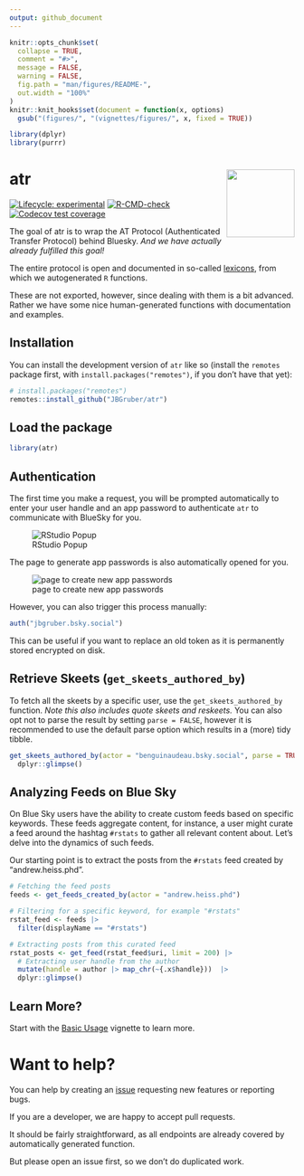 ```yaml
---
output: github_document
---
```


<!-- README.md is generated from README.Rmd. Please edit that file -->

```r
knitr::opts_chunk$set(
  collapse = TRUE,
  comment = "#>",
  message = FALSE,
  warning = FALSE,
  fig.path = "man/figures/README-",
  out.width = "100%"
)
knitr::knit_hooks$set(document = function(x, options) 
  gsub("(figures/", "(vignettes/figures/", x, fixed = TRUE))

library(dplyr)
library(purrr)
```

# atr <img src="man/figures/logo.png" align="right" height="120">

<!-- badges: start -->
[![Lifecycle: experimental](https://img.shields.io/badge/lifecycle-experimental-orange.svg)](https://lifecycle.r-lib.org/articles/stages.html#experimental)
[![R-CMD-check](https://github.com/JBGruber/atr/actions/workflows/R-CMD-check.yaml/badge.svg)](https://github.com/JBGruber/atr/actions/workflows/R-CMD-check.yaml)
[![Codecov test coverage](https://codecov.io/gh/JBGruber/atr/branch/main/graph/badge.svg)](https://app.codecov.io/gh/JBGruber/atr?branch=main)
<!-- badges: end -->

The goal of atr is to wrap the AT Protocol (Authenticated Transfer Protocol) behind Bluesky. *And we have actually already fulfilled this goal!*

The entire protocol is open and documented in so-called [lexicons](https://atproto.com/guides/lexicon), from which we autogenerated `R` functions.

These are not exported, however, since dealing with them is a bit advanced.
Rather we have some nice human-generated functions with documentation and examples.

## Installation

You can install the development version of `atr` like so (install the `remotes` package first, with `install.packages("remotes")`, if you don't have that yet):

``` r
# install.packages("remotes")
remotes::install_github("JBGruber/atr")
```

## Load the package

```r
library(atr)
```


## Authentication

The first time you make a request, you will be prompted automatically to enter your user handle and an app password to authenticate `atr` to communicate with BlueSky for you.

![RStudio Popup](figures/password_popup.png)

The page to generate app passwords is also automatically opened for you.

![page to create new app passwords](figures/app_password.png)

However, you can also trigger this process manually:

```r
auth("jbgruber.bsky.social")
```

This can be useful if you want to replace an old token as it is permanently stored encrypted on disk.



## Retrieve Skeets (`get_skeets_authored_by`)

To fetch all the skeets by a specific user, use the `get_skeets_authored_by` function. *Note this also includes quote skeets and reskeets.* You can also opt not to parse the result by setting `parse = FALSE`, however it is recommended to use the default parse option which results in a (more) tidy tibble.

```r
get_skeets_authored_by(actor = "benguinaudeau.bsky.social", parse = TRUE) |>
  dplyr::glimpse()
```




## Analyzing Feeds on Blue Sky

On Blue Sky users have the ability to create custom feeds based on specific keywords. These feeds aggregate content, for instance, a user might curate a feed around the hashtag `#rstats` to gather all relevant content about. Let's delve into the dynamics of such feeds.


Our starting point is to extract the posts from the `#rstats` feed created by "andrew.heiss.phd".


```r
# Fetching the feed posts
feeds <- get_feeds_created_by(actor = "andrew.heiss.phd") 

# Filtering for a specific keyword, for example "#rstats"
rstat_feed <- feeds |>
  filter(displayName == "#rstats")

# Extracting posts from this curated feed
rstat_posts <- get_feed(rstat_feed$uri, limit = 200) |>
  # Extracting user handle from the author
  mutate(handle = author |> map_chr(~{.x$handle}))  |>
  dplyr::glimpse()
```

## Learn More?

Start with the [Basic Usage](https://jbgruber.github.io/atr/articles/Basic_Usage.html) vignette to learn more.

# Want to help?

You can help by creating an [issue](https://github.com/JBGruber/atr/issues/new/choose) requesting new features or reporting bugs.

If you are a developer, we are happy to accept pull requests.

It should be fairly straightforward, as all endpoints are already covered by automatically generated function.

But please open an issue first, so we don't do duplicated work.
